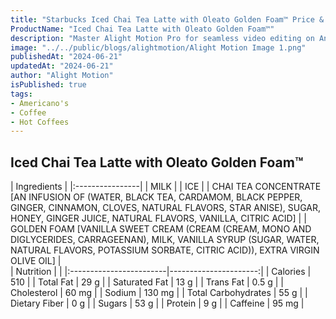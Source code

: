 ```yaml
---
title: "Starbucks Iced Chai Tea Latte with Oleato Golden Foam™ Price & Calories"
ProductName: "Iced Chai Tea Latte with Oleato Golden Foam™" 
description: "Master Alight Motion Pro for seamless video editing on Android, iOS, and Tablets with our ultimate guide, unlocking advanced features and elevating your skills in 2024!"
image: "../../public/blogs/alightmotion/Alight Motion Image 1.png"
publishedAt: "2024-06-21"
updatedAt: "2024-06-21"
author: "Alight Motion"
isPublished: true
tags:
- Americano's
- Coffee
- Hot Coffees   
---
```


## Iced Chai Tea Latte with Oleato Golden Foam™ 

<div className="tables-container">
  <div className="table-wrapper">
    | Ingredients     |
    |:----------------|
    | MILK            |  
    | ICE             |  
    | CHAI TEA CONCENTRATE [AN INFUSION OF (WATER, BLACK TEA, CARDAMOM, BLACK PEPPER, GINGER, CINNAMON, CLOVES, NATURAL FLAVORS, STAR ANISE), SUGAR, HONEY, GINGER JUICE, NATURAL FLAVORS, VANILLA, CITRIC ACID] |
    | GOLDEN FOAM [VANILLA SWEET CREAM (CREAM (CREAM, MONO AND DIGLYCERIDES, CARRAGEENAN), MILK, VANILLA SYRUP (SUGAR, WATER, NATURAL FLAVORS, POTASSIUM SORBATE, CITRIC ACID)), EXTRA VIRGIN OLIVE OIL] |
  </div>
  <div className="table-wrapper">
    | Nutrition               |                        |  
    |:------------------------|----------------------:|
    | Calories                | 510                   |  
    | Total Fat               | 29 g                  |  
    | Saturated Fat           | 13 g                  |  
    | Trans Fat               | 0.5 g                 |  
    | Cholesterol             | 60 mg                 |  
    | Sodium                  | 130 mg                |  
    | Total Carbohydrates     | 55 g                  |  
    | Dietary Fiber           | 0 g                   |  
    | Sugars                  | 53 g                  |  
    | Protein                 | 9 g                   |  
    | Caffeine                | 95 mg                 |  
  </div>
</div>

<style jsx>{`
  .tables-container {
    display: flex;
    flex-direction: row;
    gap: 30px;
  }
  .table-wrapper {
    width: 500px; /* Adjust as needed */
  }
  @media (max-width: 768px) {
    .tables-container {
      flex-direction: column;
      gap: 0px; /* Adjust as needed */
    }
    .table-wrapper {
      width: 100%; /* Adjust as needed */
    }
  }
`}</style>
